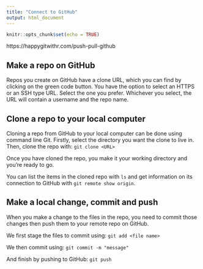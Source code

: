 ```yaml
---
title: "Connect to GitHub"
output: html_document
---
```


```r
knitr::opts_chunk$set(echo = TRUE)
```

https://happygitwithr.com/push-pull-github

## Make a repo on GitHub
Repos you create on GitHub have a clone URL, which you can find by clicking on the green code button. You have the option to select an HTTPS or an SSH type URL. Select the one you prefer. Whichever you select, the URL will contain a username and the repo name.

## Clone a repo to your local computer
Cloning a repo from GitHub to your local computer can be done using command line Git. Firstly, select the directory you want the clone to live in. Then, clone the repo with:
`git clone <URL>`

Once you have cloned the repo, you make it your working directory and you're ready to go.

You can list the items in the cloned repo with `ls` and get information on its connection to GitHub with `git remote show origin`. 

## Make a local change, commit and push
When you make a change to the files in the repo, you need to commit those changes then push them to your remote repo on GitHub.

We first stage the files to commit using: 
`git add <file name>`

We then commit using:
`git commit -m "message"`

And finish by pushing to GitHub:
`git push`

